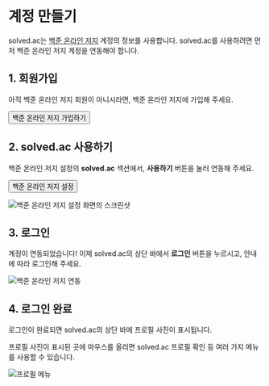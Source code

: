 # 계정 만들기

solved.ac는 [백준 온라인 저지](https://www.acmicpc.net/) 계정의 정보를 사용합니다. solved.ac를 사용하려면 먼저 백준 온라인 저지 계정을 연동해야 합니다.

## 1. 회원가입

아직 백준 온라인 저지 회원이 아니시라면, 백준 온라인 저지에 가입해 주세요.

<Button as="a" href="https://www.acmicpc.net/register">
  백준 온라인 저지 가입하기 <IconExternalLink />
</Button>

## 2. solved.ac 사용하기

백준 온라인 저지 설정의 **solved.ac** 섹션에서, **사용하기** 버튼을 눌러 연동해 주세요.

<Button as="a" href="https://www.acmicpc.net/setting/solved.ac">
  백준 온라인 저지 설정 <IconExternalLink />
</Button>

![백준 온라인 저지 설정 화면의 스크린샷](/getting-started/boj-solved-ac-ko.png)

## 3. 로그인

계정이 연동되었습니다! 이제 solved.ac의 상단 바에서 **로그인** 버튼을 누르시고, 안내에 따라 로그인해 주세요.

![백준 온라인 저지 연동](/getting-started/top-bar-ko.png)

## 4. 로그인 완료

로그인이 완료되면 solved.ac의 상단 바에 프로필 사진이 표시됩니다.

프로필 사진이 표시된 곳에 마우스를 올리면 solved.ac 프로필 확인 등 여러 가지 메뉴를 사용할 수 있습니다.

![프로필 메뉴](/getting-started/profile-menu-ko.png)
